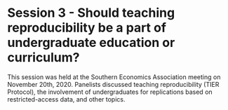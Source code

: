 # Session 3 - Should teaching reproducibility be a part of undergraduate education or curriculum? 

This session was held at the Southern Economics Association meeting on November 20th, 2020. Panelists discussed teaching reproducibility (TIER Protocol), the involvement of undergraduates for replications based on restricted-access data, and other topics. 


